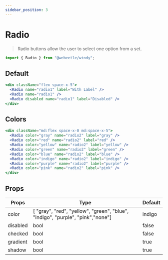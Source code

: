 ```yaml
---
sidebar_position: 3
---
```


# Radio

> Radio buttons allow the user to select one option from a set.

```jsx title="Import"
import { Radio } from "@webeetle/windy";
```

## Default

```jsx live
<div className="flex space-x-5">
  <Radio name="radio1" label="With Label" />
  <Radio name="radio1" />
  <Radio disabled name="radio1" label="Disabled" />
</div>
```

## Colors

```jsx live
<div className="md:flex space-x-0 md:space-x-5">
  <Radio color="gray" name="radio2" label="gray" />
  <Radio color="red" name="radio2" label="red" />
  <Radio color="yellow" name="radio2" label="yellow" />
  <Radio color="green" name="radio2" label="green" />
  <Radio color="blue" name="radio2" label="blue" />
  <Radio color="indigo" name="radio2" label="indigo" />
  <Radio color="purple" name="radio2" label="purple" />
  <Radio color="pink" name="radio2" label="pink" />
</div>
```

## Props

<table className="max-w-full overflow-x-scroll md:overflow-x-auto">
  <thead>
    <tr>
      <th>Props</th>
      <th>Type</th>
      <th>Default</th>
    </tr>
  </thead>
  <tbody>
    <tr>
      <td>color</td>
      <td>
        [ "gray", "red", "yellow", "green", "blue", "indigo", "purple",
        "pink","none"]
      </td>
      <td>indigo</td>
    </tr>
    <tr>
      <td>disabled</td>
      <td>bool</td>
      <td>false</td>
    </tr>
    <tr>
      <td>checked</td>
      <td>bool</td>
      <td>false</td>
    </tr>
    <tr>
      <td>gradient</td>
      <td>bool</td>
      <td>true</td>
    </tr>
    <tr>
      <td>shadow</td>
      <td>bool</td>
      <td>true</td>
    </tr>
  </tbody>
</table>
